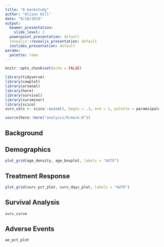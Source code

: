 ```yaml
---
title: "A mockstudy"
author: "Alison Hill"
date: "9/10/2019"
output:
  beamer_presentation:
    slide_level: 2
  powerpoint_presentation: default
  revealjs::revealjs_presentation: default
  ioslides_presentation: default
params:
  palette: roma
---
```


```r
knitr::opts_chunk$set(echo = FALSE)
```

```r
library(tidyverse)
library(cowplot)
library(arsenal)
library(here)
library(survival)
library(survminer)
library(scico)
surv_cols <- scico::scico(3, begin = .3, end = 1, palette = params$palette)
```

```r
source(here::here("analysis/R/mock.R"))
```

## Background

## Demographics


```r
plot_grid(age_density, age_boxplot, labels = "AUTO")
```


## Treatment Response


```r
plot_grid(surv_pct_plot, surv_days_plot, labels = "AUTO")
```

## Survival Analysis


```r
surv_curve
```

## Adverse Events


```r
ae_pct_plot
```

